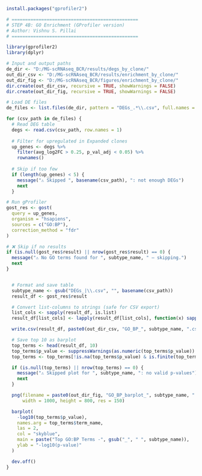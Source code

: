 ```r
install.packages("gprofiler2")
```

```r
# ===============================================
# STEP 4B: GO Enrichment (GProfiler version)
# Author: Vishnu S. Pillai
# ===============================================

library(gprofiler2)
library(dplyr)

# Input and output paths
de_dir <- "D:/MG-scRNAseq_BCR/results/degs_by_clone/"
out_dir_csv <- "D:/MG-scRNAseq_BCR/results/enrichment_by_clone/"
out_dir_fig <- "D:/MG-scRNAseq_BCR/figures/enrichment_by_clone/"
dir.create(out_dir_csv, recursive = TRUE, showWarnings = FALSE)
dir.create(out_dir_fig, recursive = TRUE, showWarnings = FALSE)

# Load DE files
de_files <- list.files(de_dir, pattern = "DEGs_.*\\.csv", full.names = TRUE)

for (csv_path in de_files) {
  # Read DEG table
  degs <- read.csv(csv_path, row.names = 1)
  
  # Filter for upregulated in Expanded clones
  up_genes <- degs %>%
    filter(avg_log2FC > 0.25, p_val_adj < 0.05) %>%
    rownames()
  
  # Skip if too few
  if (length(up_genes) < 5) {
    message("⚠️ Skipped ", basename(csv_path), ": not enough DEGs")
    next
  }

# Run gProfiler
gost_res <- gost(
  query = up_genes,
  organism = "hsapiens",
  sources = c("GO:BP"),
  correction_method = "fdr"
)

# ❌ Skip if no results
if (is.null(gost_res$result) || nrow(gost_res$result) == 0) {
  message("⚠️ No GO terms found for ", subtype_name, " — skipping.")
  next
}


  # Format and save table
  subtype_name <- gsub("DEGs_|\\.csv", "", basename(csv_path))
  result_df <- gost_res$result

  # Convert list-columns to strings (safe for CSV export)
  list_cols <- sapply(result_df, is.list)
  result_df[list_cols] <- lapply(result_df[list_cols], function(x) sapply(x, toString))

  write.csv(result_df, paste0(out_dir_csv, "GO_BP_", subtype_name, ".csv"), row.names = FALSE)

  # Save top 10 as barplot
  top_terms <- head(result_df, 10)
  top_terms$p_value <- suppressWarnings(as.numeric(top_terms$p_value))
  top_terms <- top_terms[!is.na(top_terms$p_value) & is.finite(top_terms$p_value) & top_terms$p_value > 0, ]

  if (is.null(top_terms) || nrow(top_terms) == 0) {
    message("⚠️ Skipped plot for ", subtype_name, ": no valid p-values")
    next
  }

  png(filename = paste0(out_dir_fig, "GO_BP_barplot_", subtype_name, ".png"),
      width = 1000, height = 800, res = 150)

  barplot(
    -log10(top_terms$p_value),
    names.arg = top_terms$term_name,
    las = 2,
    col = "skyblue",
    main = paste("Top GO:BP Terms -", gsub("_", " ", subtype_name)),
    ylab = "-log10(p-value)"
  )

  dev.off()
}

```
